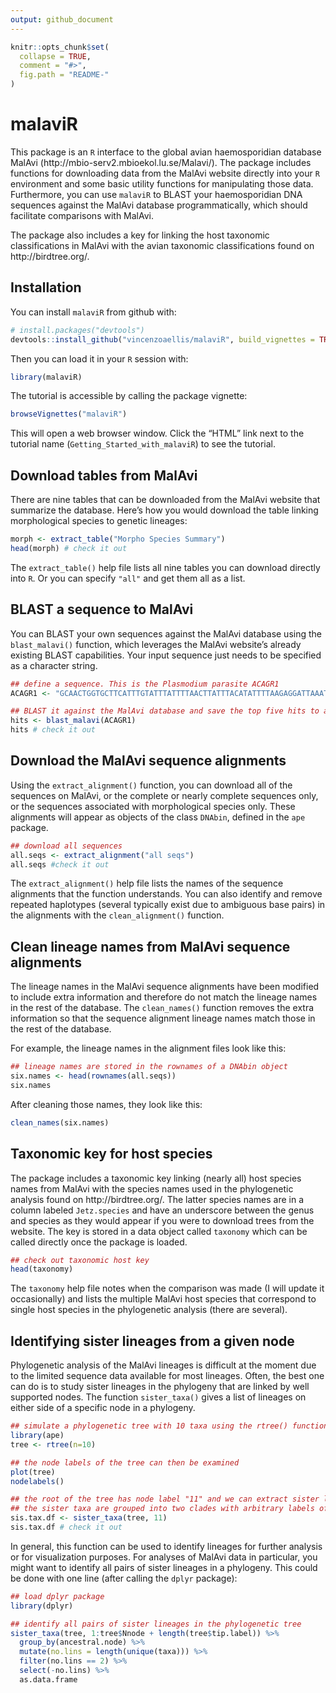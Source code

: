 ```yaml
---
output: github_document
---
```


<!-- README.md is generated from README.Rmd. Please edit that file -->

```r
knitr::opts_chunk$set(
  collapse = TRUE,
  comment = "#>",
  fig.path = "README-"
)
```

# malaviR

This package is an `R` interface to the global avian haemosporidian database MalAvi (http://mbio-serv2.mbioekol.lu.se/Malavi/). The package includes functions for downloading data from the MalAvi website directly into your `R` environment and some basic utility functions for manipulating those data. Furthermore, you can use `malaviR` to BLAST your haemosporidian DNA sequences against the MalAvi database programmatically, which should facilitate comparisons with MalAvi.  
  
The package also includes a key for linking the host taxonomic classifications in MalAvi with the avian taxonomic classifications found on http://birdtree.org/.

## Installation

You can install `malaviR` from github with:

```r
# install.packages("devtools")
devtools::install_github("vincenzoaellis/malaviR", build_vignettes = TRUE)
```

Then you can load it in your `R` session with:
```r
library(malaviR)
```

The tutorial is accessible by calling the package vignette:
```r
browseVignettes("malaviR")
```

This will open a web browser window. Click the "HTML" link next to the tutorial name (`Getting_Started_with_malaviR`) to see the tutorial.

## Download tables from MalAvi

There are nine tables that can be downloaded from the MalAvi website that summarize the database. Here's how you would download the table linking morphological species to genetic lineages:

```r
morph <- extract_table("Morpho Species Summary")
head(morph) # check it out
```

The `extract_table()` help file lists all nine tables you can download directly into `R`. Or you can specify `"all"` and get them all as a list.  

## BLAST a sequence to MalAvi

You can BLAST your own sequences against the MalAvi database using the `blast_malavi()` function, which leverages the MalAvi website's already existing BLAST capabilities. Your input sequence just needs to be specified as a character string.  

```r
## define a sequence. This is the Plasmodium parasite ACAGR1
ACAGR1 <- "GCAACTGGTGCTTCATTTGTATTTATTTTAACTTATTTACATATTTTAAGAGGATTAAATTATTCATATTCATATTTACCTTTATCATGGATATCTGGATTAATAATATTTTTAATATCTATAGTAACAGCTTTTATGGGTTACGTATTACCTTGGGGTCAAATGAGTTTCTGGGGTGCTACCGTAATAACTAATTTATTATATTTTATACCTGGACTAGTTTCATGGATATGTGGTGGATATCTTGTAAGTGACCCAACCTTAAAAAGATTCTTTGTACTACATTTTACATTTCCTTTTATAGCTTTATGTATTGTATTTATACATATATTCTTTCTACATTTACAAGGTAGCACAAATCCTTTAGGGTATGATACAGCTTTAAAAATACCCTTCTATCCAAATCTTTTAAGTCTTGATATTAAAGGATTTAATAATGTATTAGTATTATTTTTAGCACAAAGTTTATTTGGAATACT"

## BLAST it against the MalAvi database and save the top five hits to a data frame
hits <- blast_malavi(ACAGR1)
hits # check it out
```

## Download the MalAvi sequence alignments

Using the `extract_alignment()` function, you can download all of the sequences on MalAvi, or the complete or nearly complete sequences only, or the sequences associated with morphological species only. These alignments will appear as objects of the class `DNAbin`, defined in the `ape` package.

```r
## download all sequences
all.seqs <- extract_alignment("all seqs")
all.seqs #check it out
```

The `extract_alignment()` help file lists the names of the sequence alignments that the function understands. You can also identify and remove repeated haplotypes (several typically exist due to ambiguous base pairs) in the alignments with the `clean_alignment()` function.

## Clean lineage names from MalAvi sequence alignments

The lineage names in the MalAvi sequence alignments have been modified to include extra information and therefore do not match the lineage names in the rest of the database. The `clean_names()` function removes the extra information so that the sequence alignment lineage names match those in the rest of the database.

For example, the lineage names in the alignment files look like this:

```r
## lineage names are stored in the rownames of a DNAbin object
six.names <- head(rownames(all.seqs))
six.names
```

After cleaning those names, they look like this:
```r
clean_names(six.names)
```

## Taxonomic key for host species

The package includes a taxonomic key linking (nearly all) host species names from MalAvi with the species names used in the phylogenetic analysis found on http://birdtree.org/. The latter species names are in a column labeled `Jetz.species` and have an underscore between the genus and species as they would appear if you were to download trees from the website. The key is stored in a data object called `taxonomy` which can be called directly once the package is loaded.

```r
## check out taxonomic host key
head(taxonomy)
```

The `taxonomy` help file notes when the comparison was made (I will update it occasionally) and lists the multiple MalAvi host species that correspond to single host species in the phylogenetic analysis (there are several).

## Identifying sister lineages from a given node

Phylogenetic analysis of the MalAvi lineages is difficult at the moment due to the limited sequence data available for most lineages. Often, the best one can do is to study sister lineages in the phylogeny that are linked by well supported nodes. The function `sister_taxa()` gives a list of lineages on either side of a specific node in a phylogeny.

```r
## simulate a phylogenetic tree with 10 taxa using the rtree() function in the ape package
library(ape)
tree <- rtree(n=10)

## the node labels of the tree can then be examined
plot(tree)
nodelabels()

## the root of the tree has node label "11" and we can extract sister lineages from the root;
## the sister taxa are grouped into two clades with arbitrary labels of "1" and "2"
sis.tax.df <- sister_taxa(tree, 11)
sis.tax.df # check it out
```

In general, this function can be used to identify lineages for further analysis or for visualization purposes. For analyses of MalAvi data in particular, you might want to identify all pairs of sister lineages in a phylogeny. This could be done with one line (after calling the `dplyr` package):

```r
## load dplyr package
library(dplyr)

## identify all pairs of sister lineages in the phylogenetic tree
sister_taxa(tree, 1:tree$Nnode + length(tree$tip.label)) %>% 
  group_by(ancestral.node) %>% 
  mutate(no.lins = length(unique(taxa))) %>% 
  filter(no.lins == 2) %>% 
  select(-no.lins) %>% 
  as.data.frame
```


